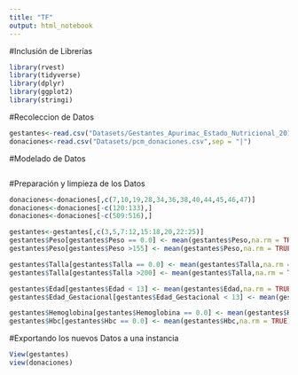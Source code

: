 ```yaml
---
title: "TF"
output: html_notebook
---
```

#Inclusión de Librerías
```r
library(rvest)
library(tidyverse)
library(dplyr)
library(ggplot2)
library(stringi)
```

#Recoleccion de Datos
```r
gestantes<-read.csv("Datasets/Gestantes_Apurimac_Estado_Nutricional_2017.csv")
donaciones<-read.csv("Datasets/pcm_donaciones.csv",sep = "|")
```

#Modelado de Datos
```r

```

#Preparación y limpieza de los Datos
```r
donaciones<-donaciones[,c(7,10,19,28,34,36,38,40,44,45,46,47)]
donaciones<-donaciones[-c(120:133),]
donaciones<-donaciones[-c(509:516),]

gestantes<-gestantes[,c(3,5,7:12,15:18,20,22:25)]
gestantes$Peso[gestantes$Peso == 0.0] <- mean(gestantes$Peso,na.rm = TRUE)
gestantes$Peso[gestantes$Peso >155] <- mean(gestantes$Peso,na.rm = TRUE)

gestantes$Talla[gestantes$Talla == 0.0] <- mean(gestantes$Talla,na.rm = TRUE)
gestantes$Talla[gestantes$Talla >200] <- mean(gestantes$Talla,na.rm = TRUE)

gestantes$Edad[gestantes$Edad < 13] <- mean(gestantes$Edad,na.rm = TRUE)
gestantes$Edad_Gestacional[gestantes$Edad_Gestacional < 13] <- mean(gestantes$Edad_Gestacional,na.rm = TRUE)

gestantes$Hemoglobina[gestantes$Hemoglobina == 0.0] <- mean(gestantes$Hemoglobina,na.rm = TRUE)
gestantes$Hbc[gestantes$Hbc == 0.0] <- mean(gestantes$Hbc,na.rm = TRUE)
```

#Exportando los nuevos Datos a una instancia 
```r
View(gestantes)
view(donaciones)
```

